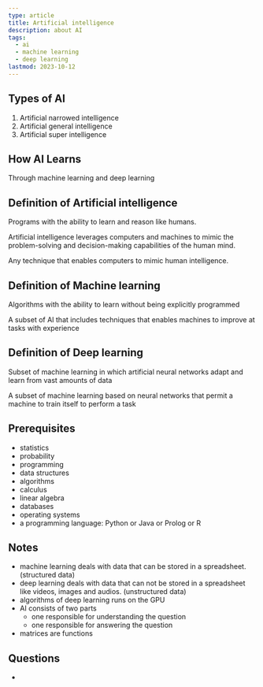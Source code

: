```yaml
---
type: article
title: Artificial intelligence
description: about AI
tags:
  - ai
  - machine learning
  - deep learning
lastmod: 2023-10-12
---
```


## Types of AI

1. Artificial narrowed intelligence
2. Artificial general intelligence
3. Artificial super intelligence

## How AI Learns

Through machine learning and deep learning

<!-- ## Parts of AI

1. Artificial intelligence
2. Machine learning
3. Deep learning -->

## Definition of Artificial intelligence

Programs with the ability to learn and reason like humans.

Artificial intelligence leverages computers and machines
to mimic the problem-solving and decision-making
capabilities of the human mind.

Any technique that enables computers to mimic human intelligence.

## Definition of Machine learning

Algorithms with the ability to learn without being explicitly programmed

A subset of AI that includes techniques that enables machines to improve at tasks with experience

## Definition of Deep learning

Subset of machine learning in which artificial neural networks adapt and learn from vast amounts of data

A subset of machine learning based on neural networks that permit a machine to train itself to perform a task

## Prerequisites

- statistics
- probability
- programming
- data structures
- algorithms
- calculus
- linear algebra
- databases
- operating systems
- a programming language: Python or Java or Prolog or R

## Notes

- machine learning deals with data that can be stored in a spreadsheet. (structured data)
- deep learning deals with data that can not be stored in a spreadsheet like videos, images and audios. (unstructured data)
- algorithms of deep learning runs on the GPU
- AI consists of two parts
  - one responsible for understanding the question
  - one responsible for answering the question
- matrices are functions

## Questions

-
